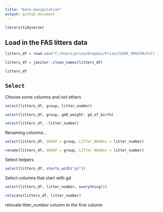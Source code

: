 ```yaml
---
title: "Data_manipulation"
output: github_document
---
```


```r
library(tidyverse)
```

## Load in the FAS litters data

```r
litters_df = read.csv("C:/Users/prize/Dropbox/Prize/CUIMC_MPH2YR/Fall 2025/Data Science I/Week 3/data_wrangling_i/data/FAS_litters.csv")

litters_df = janitor::clean_names(litters_df)

litters_df
```

## `Select`

Choose some columns and not others

```r
select(litters_df, group, litter_number)
```

```r
select(litters_df, group, gd0_weight: gd_of_birth)
```

```r
select(litters_df, -litter_number)
```


Renaming columns...
```r
select(litters_df, GROUP = group, LITTer_NUmBer = litter_number)
```

```r
rename(litters_df, GROUP = group, LITTer_NUmBer = litter_number)
```

Select helpers
```r
select(litters_df, starts_with("gd"))
```
Select columns that start with gd

```r
select(litters_df, litter_number, everything())
```

```r
relocate(litters_df, litter_number)
```
relocate litter_number column to the first column













